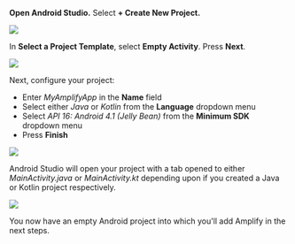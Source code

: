 **Open Android Studio.**  Select **+ Create New Project.**

![](/images/lib-v1/getting-started/android/set-up-android-studio-welcome.png)

In **Select a Project Template**, select **Empty Activity**. Press **Next**.

![](/images/lib-v1/getting-started/android/set-up-android-studio-select-project-template.png)

Next, configure your project:

 - Enter *MyAmplifyApp* in the **Name** field
 - Select either *Java* or *Kotlin* from the **Language** dropdown menu
 - Select *API 16: Android 4.1 (Jelly Bean)* from the **Minimum SDK** dropdown menu
 - Press **Finish**

![](/images/lib-v1/getting-started/android/set-up-android-studio-configure-your-project.png)

Android Studio will open your project with a tab opened to either *MainActivity.java* or *MainActivity.kt* depending upon if you created a Java or Kotlin project respectively.

![](/images/lib-v1/getting-started/android/set-up-android-studio-successful-setup.png)

You now have an empty Android project into which you'll add Amplify in the next steps.
